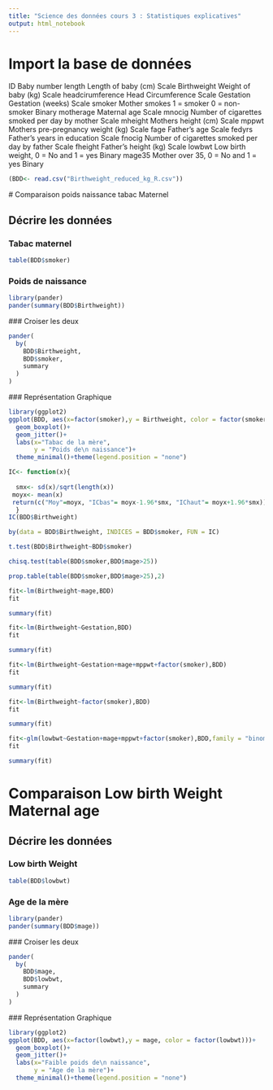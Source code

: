 ```yaml
---
title: "Science des données cours 3 : Statistiques explicatives"
output: html_notebook
---
```



# Import la base de données

ID	Baby number
 length	Length of baby (cm)	Scale
 Birthweight	Weight of baby (kg)	Scale
 headcirumference	Head Circumference	Scale
 Gestation	Gestation (weeks)	Scale
 smoker	Mother smokes 1 = smoker 0 = non-smoker	 Binary
 motherage	Maternal age	Scale
 mnocig	Number of cigarettes smoked per day by mother	Scale
 mheight	Mothers height (cm)	 Scale
 mppwt	Mothers pre-pregnancy weight (kg)	 Scale
 fage	Father's age	 Scale
fedyrs	Father’s years in education	Scale
 fnocig	Number of cigarettes smoked per day by father	Scale
 fheight	Father's height (kg)	 Scale
 lowbwt	Low birth weight, 0 = No and 1 = yes	 Binary
mage35	Mother over 35, 0 = No and 1 = yes	Binary

```r
(BDD<- read.csv("Birthweight_reduced_kg_R.csv"))
```


 
 # Comparaison poids naissance  tabac Maternel

## Décrire les données

### Tabac maternel

```r
table(BDD$smoker)

```

### Poids de naissance

```r
library(pander)
pander(summary(BDD$Birthweight))
```

 ### Croiser les deux 
 
```r
pander(
  by(
    BDD$Birthweight,
    BDD$smoker,
    summary
  )
)
```
 
 ### Représentation Graphique 
 
```r
library(ggplot2)
ggplot(BDD, aes(x=factor(smoker),y = Birthweight, color = factor(smoker)))+
  geom_boxplot()+
  geom_jitter()+
  labs(x="Tabac de la mère",
       y = "Poids de\n naissance")+
  theme_minimal()+theme(legend.position = "none")


```
```r
IC<- function(x){
  
  smx<- sd(x)/sqrt(length(x))
 moyx<- mean(x)
 return(c("Moy"=moyx, "ICbas"= moyx-1.96*smx, "IChaut"= moyx+1.96*smx))
  }
IC(BDD$Birthweight)

by(data = BDD$Birthweight, INDICES = BDD$smoker, FUN = IC)
```
```r
t.test(BDD$Birthweight~BDD$smoker)

```

```r
chisq.test(table(BDD$smoker,BDD$mage>25))
```


```r
prop.table(table(BDD$smoker,BDD$mage>25),2)
```



```r

fit<-lm(Birthweight~mage,BDD)
fit

summary(fit)
```


```r

fit<-lm(Birthweight~Gestation,BDD)
fit

summary(fit)
```



```r

fit<-lm(Birthweight~Gestation+mage+mppwt+factor(smoker),BDD)
fit

summary(fit)
```
```r
fit<-lm(Birthweight~factor(smoker),BDD)
fit

summary(fit)
```


```r
fit<-glm(lowbwt~Gestation+mage+mppwt+factor(smoker),BDD,family = "binomial")
fit

summary(fit)
```


# Comparaison Low birth Weight  Maternal age

## Décrire les données

### Low birth Weight

```r
table(BDD$lowbwt)

```

### Age de la mère

```r
library(pander)
pander(summary(BDD$mage))
```

 ### Croiser les deux 
 
```r
pander(
  by(
    BDD$mage,
    BDD$lowbwt,
    summary
  )
)
```
 
 ### Représentation Graphique 
 
```r
library(ggplot2)
ggplot(BDD, aes(x=factor(lowbwt),y = mage, color = factor(lowbwt)))+
  geom_boxplot()+
  geom_jitter()+
  labs(x="Faible poids de\n naissance",
       y = "Age de la mère")+
  theme_minimal()+theme(legend.position = "none")


```
 
 
